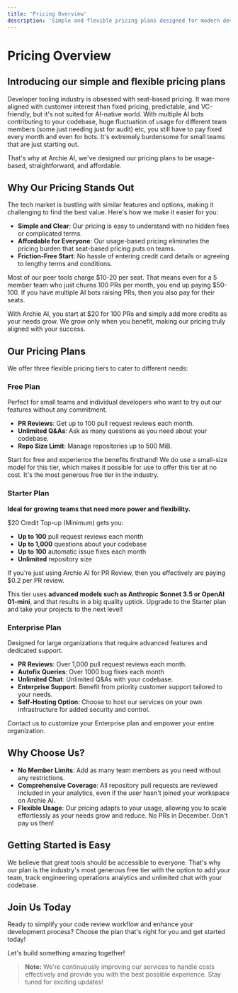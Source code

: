 ```yaml
---
title: 'Pricing Overview'
description: 'Simple and flexible pricing plans designed for modern development teams'
---
```


# Pricing Overview

## Introducing our simple and flexible pricing plans

Developer tooling industry is obsessed with seat-based pricing. It was more aligned with customer interest than fixed pricing, predictable, and VC-friendly, but it's not suited for AI-native world. With multiple AI bots contributing to your codebase, huge fluctuation of usage for different team members (some just needing just for audit) etc, you still have to pay fixed every month and even for bots. It's extremely burdensome for small teams that are just starting out.  

That's why at Archie AI, we've designed our pricing plans to be usage-based, straightforward, and affordable.

## Why Our Pricing Stands Out

The tech market is bustling with similar features and options, making it challenging to find the best value. Here's how we make it easier for you:

- **Simple and Clear**: Our pricing is easy to understand with no hidden fees or complicated terms.
- **Affordable for Everyone**: Our usage-based pricing eliminates the pricing burden that seat-based pricing puts on teams. 
- **Friction-Free Start**: No hassle of entering credit card details or agreeing to lengthy terms and conditions.

Most of our peer tools charge $10-20 per seat. That means even for a 5 member team who just churns 100 PRs per month, you end up paying $50-100. If you have multiple AI bots raising PRs, then you also pay for their seats. 

With Archie AI, you start at $20 for 100 PRs and simply add more credits as your needs grow. We grow only when you benefit, making our pricing truly aligned with your success.

## Our Pricing Plans

We offer three flexible pricing tiers to cater to different needs:

### Free Plan

Perfect for small teams and individual developers who want to try out our features without any commitment.

- **PR Reviews**: Get up to 100 pull request reviews each month.
- **Unlimited Q&As**: Ask as many questions as you need about your codebase.
- **Repo Size Limit**: Manage repositories up to 500 MiB.

Start for free and experience the benefits firsthand! We do use a small-size model for this tier, which makes it possible for use to offer this tier at no cost. It's the most generous free tier in the industry. 

### Starter Plan

**Ideal for growing teams that need more power and flexibility.**

$20 Credit Top-up (Minimum) gets you:
- **Up to 100** pull request reviews each month
- **Up to 1,000** questions about your codebase
- **Up to 100** automatic issue fixes each month
- **Unlimited** repository size

If you're just using Archie AI for PR Review, then you effectively are paying $0.2 per PR review. 

This tier uses **advanced models such as Anthropic Sonnet 3.5 or OpenAI 01-mini**, and that results in a big quality uptick. Upgrade to the Starter plan and take your projects to the next level!

### Enterprise Plan

Designed for large organizations that require advanced features and dedicated support.

- **PR Reviews**: Over 1,000 pull request reviews each month.
- **Autofix Queries**: Over 1000 bug fixes each month
- **Unlimited Chat**: Unlimited Q&As with your codebase.
- **Enterprise Support**: Benefit from priority customer support tailored to your needs.
- **Self-Hosting Option**: Choose to host our services on your own infrastructure for added security and control.

Contact us to customize your Enterprise plan and empower your entire organization.

## Why Choose Us?

- **No Member Limits**: Add as many team members as you need without any restrictions.
- **Comprehensive Coverage**: All repository pull requests are reviewed included in your analytics, even if the user hasn't joined your workspace on Archie AI.
- **Flexible Usage**: Our pricing adapts to your usage, allowing you to scale effortlessly as your needs grow and reduce. No PRs in December. Don't pay us then!

## Getting Started is Easy

We believe that great tools should be accessible to everyone. That's why our plan is the industry's most generous free tier with the option to add your team, track engineering operations analytics and unlimited chat with your codebase. 

## Join Us Today

Ready to simplify your code review workflow and enhance your development process? Choose the plan that's right for you and get started today!

Let's build something amazing together!


> **Note:** We're continuously improving our services to handle costs effectively and provide you with the best possible experience. Stay tuned for exciting updates!